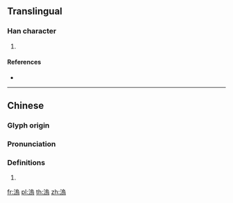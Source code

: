 {{character info/new}}
==Translingual==

===Han character===
{{Han char|rn=85|rad=水|as=10|sn=13|four=|canj=EHRF|ids=⿰氵烏}}

# {{defn|Han|sort=水10}}

====References====
* {{Han ref|kx=0640.190|dkj=17964|dj=1047.110|hdz=31703.060|uh=6EA9|ud=28329}}

----

==Chinese==

===Glyph origin===
{{Han etym}}

===Pronunciation===
{{zh-pron
|m=wù
|c=
|mc=y
|oc=y
|ma=
|cat=
}}

===Definitions===
{{zh-hanzi}}

# {{rfdef|lang=zh}}

[[fr:溩]]
[[pl:溩]]
[[th:溩]]
[[zh:溩]]